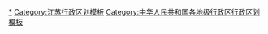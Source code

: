 {{Navbox
|listclass = hlist
|name = 南京市行政区划
|title = [[南京市]]行政区划
|above = 省级行政区：[[江苏省]]　　政府驻地：[[玄武区]]
|image = [[File:Administrative_Division_Nanjing.png|150px]]
|state = {{{state<includeonly>|collapsed</includeonly>}}}

|group1style = background: #ececec; text-align: center;
|group1 = [[县级行政区]]
|liststyle = background: #ececec; text-align: center;
|list1 = 11[[县级行政区]]（11[[市辖区]]）；101[[乡级行政区]]（95[[街道办事处]]、6[[行政建制镇|镇]]）

|group2 = [[市辖区]]
|groupstyle = text-align: center;
|list2 = {{Navbox|child

|group1 = [[玄武区]]
|list1 =  {{Navbox|child
|group1 = 7街道
|list1 = 
* [[梅园新村街道]]
* [[新街口街道 (南京市)|新街口街道]]
* [[玄武门街道]]
* [[锁金村街道]]
* [[红山街道 (南京市)|红山街道]]
* [[孝陵卫街道]]
* [[玄武湖街道]]
}}

|group2 = [[秦淮区]]
|list2 =  {{Navbox|child
|group1 = 12街道
|list1 = 
* [[秦虹街道]]
* [[夫子庙街道]]
* [[双塘街道]]
* [[中华门街道]]
* [[红花街道]]
* [[洪武路街道]]
* [[五老村街道]]
* [[大光路街道]]
* [[瑞金路街道]]
* [[月牙湖街道]]
* [[光华路街道 (南京市)|光华路街道]]
* [[朝天宫街道]]
}}

|group3 = [[建邺区]]
|list3 =  {{Navbox|child
|group1 = 6街道
|list1 = 
* [[兴隆街道 (南京市)|兴隆街道]]
* [[南苑街道 (南京市)|南苑街道]]
* [[双闸街道]]
* [[沙洲街道]]
* [[江心洲街道]]
* [[莫愁湖街道]]
}}

|group4 = [[鼓楼区 (南京市)|鼓楼区]]
|list4 =  {{Navbox|child
|group1 = 13街道
|list1 = 
* [[宁海路街道]]
* [[华侨路街道]]
* [[湖南路街道 (南京市)|湖南路街道]]
* [[中央门街道]]
* [[挹江门街道]]
* [[江东街道 (南京市)|江东街道]]
* [[凤凰街道 (南京市)|凤凰街道]]
* [[下关街道 (南京市)|下关街道]]
* [[热河南路街道]]
* [[幕府山街道]]
* [[建宁路街道]]
* [[宝塔桥街道]]
* [[小市街道 (南京市)|小市街道]]
}}

|group5 = [[浦口区]]
|list5 =  {{Navbox|child
|group1 = 5街道
|list1 = 
* [[江浦街道]]
* [[桥林街道]]
* [[汤泉街道]]
* [[星甸街道]]
* [[永宁街道 (南京市)|永宁街道]]
|group2 = [[江北新区]]直管区
|group2style = background: #ececec
|list2 = {{Navbox|child
|group1 = 4街道
|groupstyle = background: #ececec
|list1 = 
* [[泰山街道 (南京市)|泰山街道]]
* [[顶山街道]]
* [[沿江街道 (南京市)|沿江街道]]
* [[盘城街道]]
}}
}}

|group6 = [[栖霞区]]
|list6 =  {{Navbox|child
|group1 = 6街道
|list1 = 
* [[尧化街道]]
* [[马群街道]]
* [[迈皋桥街道]]
* [[燕子矶街道]]
* [[仙林街道]]
* [[八卦洲街道]]
|group2 = [[南京经济技术开发区|南京开发区]]
|group2style = background: #ececec
|list2 = {{Navbox|child
|group1 = 3街道
|groupstyle = background: #ececec
|list1 = 
* [[龙潭街道 (南京市)|龙潭街道]]
* [[栖霞街道]]
* [[西岗街道]]
}}
}}

|group7 = [[雨花台区]]
|list7 =  {{Navbox|child
|group1 = 7街道
|list1 = 
* [[赛虹桥街道]]
* [[雨花街道 (南京市)|雨花街道]]
* [[西善桥街道]]
* [[板桥街道 (南京市)|板桥街道]]
* [[铁心桥街道]]
* [[梅山街道 (南京市)|梅山街道]]
* [[古雄街道]]
}}

|group8 = [[江宁区]]
|list8 =  {{Navbox|child
|group1 = 10街道
|list1 = 
* [[东山街道 (南京市)|东山街道]]
* [[禄口街道]]
* [[淳化街道]]
* [[麒麟街道 (南京市)|麒麟街道]]
* [[横溪街道]]
* [[江宁街道]]
* [[谷里街道]]
* [[汤山街道]]
* [[秣陵街道]]
* [[湖熟街道]]
}}

|group9 = [[六合区]]
|list9 =  {{Navbox|child
|group1 = 8街道
|list1 = 
* [[龙池街道 (南京市)|龙池街道]]
* [[雄州街道 (南京市)|雄州街道]]
* [[横梁街道]]
* [[金牛湖街道]]
* [[程桥街道]]
* [[马鞍街道 (南京市)|马鞍街道]]
* [[龙袍街道]]
* [[冶山街道]]
|group2 = [[江北新区]]直管区
|group2style = background: #ececec
|list2 = {{Navbox|child
|group1 = 3街道
|groupstyle = background: #ececec
|list1 = 
* [[葛塘街道]]
* [[长芦街道]]
* [[大厂街道]]
}}
|group3 = 六合产业园
|group3style = background: #ececec
|list3 = {{Navbox|child
|group1 = 1镇
|groupstyle = background: #ececec
|list1 = 
* [[竹镇镇]]
}}
}}

|group10 = [[溧水区]]
|list10 =  {{Navbox|child
|group1 = 4街道
|list1 = 
* [[永阳街道 (南京市)|永阳街道]]
* [[东屏街道 (南京市)|东屏街道]]
* [[石湫街道]]
* [[洪蓝街道]]
|group2 = 3镇
|list2 = 
* [[白马镇 (南京市)|白马镇]]
* [[晶桥镇]]
* [[和凤镇]]
|group3 = 溧水开发区
|group3style = background: #ececec
|list3 = {{Navbox|child
|group1 = 1街道
|groupstyle = background: #ececec
|list1 = 
* [[柘塘街道]]
}}
}}

|group11 = [[高淳区]]
|list11 =  {{Navbox|child
|group1 = 6街道
|list1 = 
* [[淳溪街道]]
* [[古柏街道]]
* [[漆桥街道]]
* [[固城街道]]
* [[东坝街道 (南京市)|东坝街道]]
* [[桠溪街道]]
|group2 = 2镇
|list2 = 
* [[阳江镇 (南京市)|阳江镇]]
* [[砖墙镇]]
}}
}}
}}
<noinclude>
[[Category:南京行政区划|*]]
[[Category:江苏行政区划模板]]
[[Category:中华人民共和国各地级行政区行政区划模板]]
</noinclude>